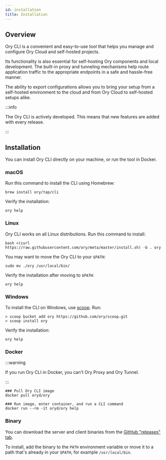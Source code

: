 ```yaml
---
id: installation
title: Installation
---
```


## Overview

Ory CLI is a convenient and easy-to-use tool that helps you manage and configure
Ory Cloud and self-hosted projects.

Its functionality is also essential for self-hosting Ory components and local
development. The built-in proxy and tunneling mechanisms help route application
traffic to the appropriate endpoints in a safe and hassle-free manner.

The ability to export configurations allows you to bring your setup from a
self-hosted environment to the cloud and from Ory Cloud to self-hosted setups
alike.

:::info

The Ory CLI is actively developed. This means that new features are added with
every release.

:::

## Installation

You can install Ory CLI directly on your machine, or run the tool in Docker.

### macOS

Run this command to install the CLI using Homebrew:

```shell
brew install ory/tap/cli
```

Verify the installation:

```shell
ory help
```

### Linux

Ory CLI works on all Linux distributions. Run this command to install:

```shell
bash <(curl https://raw.githubusercontent.com/ory/meta/master/install.sh) -b . ory
```

You may want to move the Ory CLI to your `$PATH`:

```shell
sudo mv ./ory /usr/local/bin/
```

Verify the installation after moving to `$PATH`:

```shell
ory help
```

### Windows

To install the CLI on Windows, use [scoop](https://scoop.sh). Run:

```shell
> scoop bucket add ory https://github.com/ory/scoop.git
> scoop install ory
```

Verify the installation:

```shell
ory help
```

### Docker

:::warning

If you run Ory CLI in Docker, you can't Ory Proxy and Ory Tunnel.

:::

```shell
### Pull Ory CLI image
docker pull oryd/ory

### Run image, enter container, and run a CLI command
docker run --rm -it oryd/ory help
```

### Binary

You can download the server and client binaries from the
[GitHub "releases" tab](https://github.com/ory/cli/releases).

To install, add the binary to the `PATH` environment variable or move it to a
path that's already in your `$PATH`, for example `/usr/local/bin`.
